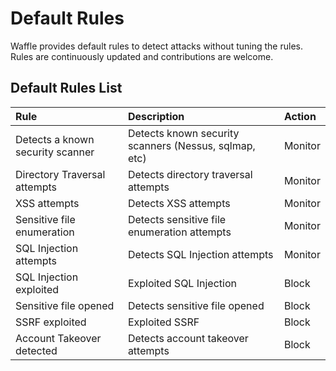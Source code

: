 # Default Rules

Waffle provides default rules to detect attacks without tuning the rules.  
Rules are continuously updated and contributions are welcome.

## Default Rules List

| Rule | Description | Action |
| :----- | :---- | :---- |
| Detects a known security scanner |  Detects known security scanners (Nessus, sqlmap, etc)   | Monitor |
| Directory Traversal attempts | Detects directory traversal attempts | Monitor |
| XSS attempts | Detects XSS attempts | Monitor |
| Sensitive file enumeration | Detects sensitive file enumeration attempts | Monitor |
| SQL Injection attempts | Detects SQL Injection attempts | Monitor |
| SQL Injection exploited | Exploited SQL Injection | Block |
| Sensitive file opened | Detects sensitive file opened | Block |
| SSRF exploited | Exploited SSRF | Block |
| Account Takeover detected | Detects account takeover attempts | Block |